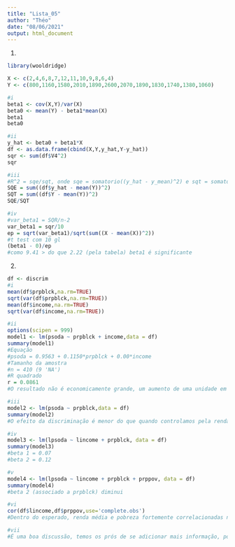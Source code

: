 ```yaml
---
title: "Lista_05"
author: "Théo"
date: "08/06/2021"
output: html_document
---
```

1)
```r
library(wooldridge)

X <- c(2,4,6,8,7,12,11,10,9,8,6,4)
Y <- c(800,1160,1580,2010,1890,2600,2070,1890,1830,1740,1380,1060)

#i
beta1 <- cov(X,Y)/var(X)
beta0 <- mean(Y) - beta1*mean(X)
beta1
beta0

#ii
y_hat <- beta0 + beta1*X
df <- as.data.frame(cbind(X,Y,y_hat,Y-y_hat))
sqr <- sum(df$V4^2)
sqr

#iii
#R^2 = sqe/sqt, onde sqe = somatorio((y_hat - y_mean)^2) e sqt = somatorio((y - y_mean)^2)
SQE = sum((df$y_hat - mean(Y))^2)
SQT = sum((df$Y - mean(Y))^2)
SQE/SQT

#iv
#var_beta1 = SQR/n-2
var_beta1 = sqr/10
ep = sqrt(var_beta1)/sqrt(sum((X - mean(X))^2))
#t test com 10 gl
(beta1 - 0)/ep
#como 9.41 > do que 2.22 (pela tabela) beta1 é significante
```

2)
```r
df <- discrim
#i
mean(df$prpblck,na.rm=TRUE)
sqrt(var(df$prpblck,na.rm=TRUE))
mean(df$income,na.rm=TRUE)
sqrt(var(df$income,na.rm=TRUE))

#ii
options(scipen = 999)
model1 <- lm(psoda ~ prpblck + income,data = df)
summary(model1)
#Equação
#psoda = 0.9563 + 0.1150*prpblck + 0.00*income
#Tamanho da amostra
#n = 410 (9 'NA')
#R quadrado
r = 0.0861
#O resultado não é economicamente grande, um aumento de uma unidade em prpblck, i.e, 100% => aumento de 0.11 dólares no preço

#iii
model2 <- lm(psoda ~ prpblck,data = df)
summary(model2)
#O efeito da discriminação é menor do que quando controlamos pela renda

#iv
model3 <- lm(lpsoda ~ lincome + prpblck, data = df)
summary(model3)
#beta 1 = 0.07
#beta 2 = 0.12

#v
model4 <- lm(lpsoda ~ lincome + prpblck + prppov, data = df)
summary(model4)
#beta 2 (associado a prpblck) diminui

#vi
cor(df$lincome,df$prppov,use='complete.obs')
#Dentro do esperado, renda média e pobreza fortemente correlacionadas negativamente

#vii
#É uma boa discussão, temos os prós de se adicionar mais informação, pode ser que existam locais com alta renda média e alta pobreza (alta desigualdade), logo seria interessante controlar por ambas as variáveis. Entretanto há também que se ficar atento para a multicolinearidade, que afeta o desvio padrão das nossas estimativas que podem consequentemente perder significância.

```

